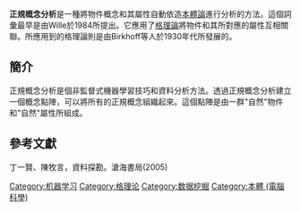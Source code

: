 '''正規概念分析'''是一種將物件概念和其屬性自動依造[[本体_(信息科学)|本體論]]進行分析的方法。這個詞彙最早是由Wille於1984所提出。它應用了[[格_(數學)|格理論]]將物件和其所對應的屬性互相關聯。所應用到的格理論則是由Birkhoff等人於1930年代所發展的。

== 簡介 ==
正規概念分析是個非監督式機器學習技巧和資料分析方法。透過正規概念分析建立一個概念點陣，可以將所有的正規概念組織起來。這個點陣是由一群"自然"物件和"自然"屬性所組成。

== 參考文獻 ==
丁一賢、陳牧言，資料探勘。滄海書局(2005)

{{Tech-stub}}


[[Category:机器学习|Category:机器学习]]
[[Category:格理论|Category:格理论]]
[[Category:数据挖掘|Category:数据挖掘]]
[[Category:本體_(電腦科學)|Category:本體 (電腦科學)]]